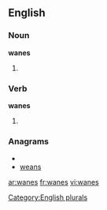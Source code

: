 
==English==

===Noun===
'''wanes'''

# {{plural of |[[wane]]}}

===Verb===
'''wanes'''

# {{third-person singular of|[[wane]]}}

===Anagrams===
* {{alphagram|aensw}}
* [[weans#English|weans]]

[[Category:English plurals]]

[[ar:wanes]]
[[fr:wanes]]
[[vi:wanes]]